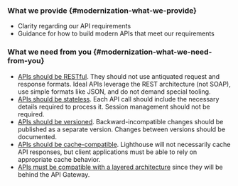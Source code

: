 <div className="feature" role="region" aria-label="Modernization Expectations">

### What we provide {#modernization-what-we-provide}

- Clarity regarding our API requirements
- Guidance for how to build modern APIs that meet our requirements

### What we need from you {#modernization-what-we-need-from-you}

- [APIs should be RESTful](https://restfulapi.net/soap-vs-rest-apis/). They should not use antiquated request and response formats. Ideal APIs leverage the REST architecture (not SOAP), use simple formats like JSON, and do not demand special tooling.
- [APIs should be stateless](https://restfulapi.net/statelessness/#:~:text=Being%20stateless%20makes%20REST%20APIs,easy%20to%20cache%20as%20well.&text=The%20server%20never%20loses%20track,necessary%20information%20with%20each%20request.). Each API call should include the necessary details required to process it. Session management should not be required.
- [APIs should be versioned](https://restfulapi.net/versioning/). Backward-incompatible changes should be published as a separate version. Changes between versions should be documented.
- [APIs should be cache-compatible](https://docs.aws.amazon.com/apigateway/latest/developerguide/api-gateway-caching.html). Lighthouse will not necessarily cache API responses, but client applications must be able to rely on appropriate cache behavior.
- [APIs must be compatible with a layered architecture](https://apiacademy.co/2015/04/api-design-202-architectural-layers/) since they will be behind the API Gateway.

</div>
